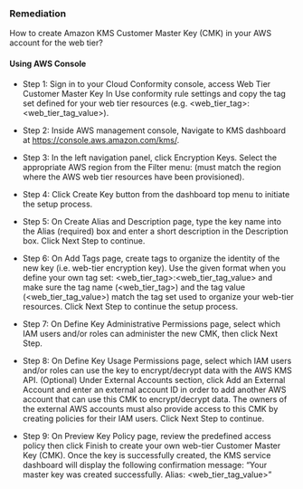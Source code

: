### Remediation

How to create Amazon KMS Customer Master Key (CMK) in your AWS account for the web tier?

#### Using AWS Console

- Step 1: Sign in to your Cloud Conformity console, access Web Tier Customer Master Key In Use conformity rule settings and copy the tag set defined for your web tier resources (e.g. <web_tier_tag>:<web_tier_tag_value>).

- Step 2: Inside AWS management console, Navigate to KMS dashboard at https://console.aws.amazon.com/kms/.

- Step 3: In the left navigation panel, click Encryption Keys. Select the appropriate AWS region from the Filter menu:
  (must match the region where the AWS web tier resources have been provisioned).

- Step 4: Click Create Key button from the dashboard top menu to initiate the setup process.

- Step 5: On Create Alias and Description page, type the key name into the Alias (required) box and enter a short description in the Description box. Click Next Step to continue.

- Step 6: On Add Tags page, create tags to organize the identity of the new key (i.e. web-tier encryption key). Use the given format when you define your own tag set: <web_tier_tag>:<web_tier_tag_value> and make sure the tag name (<web_tier_tag>) and the tag value (<web_tier_tag_value>) match the tag set used to organize your web-tier resources. Click Next Step to continue the setup process.

- Step 7: On Define Key Administrative Permissions page, select which IAM users and/or roles can administer the new CMK, then click Next Step.

- Step 8: On Define Key Usage Permissions page, select which IAM users and/or roles can use the key to encrypt/decrypt data with the AWS KMS API. (Optional) Under External Accounts section, click Add an External Account and enter an external account ID in order to add another AWS account that can use this CMK to encrypt/decrypt data. The owners of the external AWS accounts must also provide access to this CMK by creating policies for their IAM users. Click Next Step to continue.

- Step 9: On Preview Key Policy page, review the predefined access policy then click Finish to create your own web-tier Customer Master Key (CMK). Once the key is successfully created, the KMS service dashboard will display the following confirmation message: “Your master key was created successfully. Alias: <web_tier_tag_value>”
